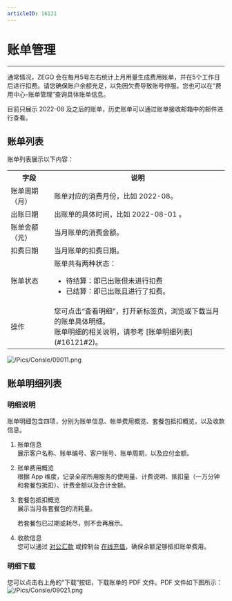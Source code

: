 ```yaml
---
articleID: 16121
---
```

# 账单管理

- - -

通常情况，ZEGO 会在每月5号左右统计上月用量生成费用账单，并在5个工作日后进行扣费。请您确保账户余额充足，以免因欠费导致账号停服。您也可以在“费用中心-账单管理”查询具体账单信息。

<div class="mk-hint">


目前只展示 2022-08 及之后的账单，历史账单可以通过账单接收邮箱中的邮件进行查看。

</div>

## 账单列表

账单列表展示以下内容：

<table>
  <colgroup>
    <col width="20%">
    <col width="80%">
  </colgroup>
<tbody><tr>
<th>字段</th>
<th>说明</th>
</tr>
<tr>
<td>账单周期（月）</td>
<td>账单对应的消费月份，比如 2022-08。</td>
</tr>
<tr>
<td>出账日期</td>
<td>出账单的具体时间，比如 2022-08-01 。&nbsp;</td>
</tr>
<tr>
<td>账单金额（元）</td>
<td>当月账单的消费金额。</td>
</tr>
<tr>
<td>扣费日期</td>
<td>当月账单的扣费日期。</td>
</tr>
<tr>
<td>账单状态</td>
<td>账单共有两种状态：<ul><li>待结算：即已出账但未进行扣费</li><li>已结算：即已出账且进行了扣费。</li><ul></ul></ul></td>
</tr>
<tr>
<td>操作</td>
<td>您可点击“查看明细”，打开新标签页，浏览或下载当月的账单具体明细。<br>账单明细的相关说明，请参考 [账单明细列表](#16121#2)。</td>
</tr>
</tbody></table>

![/Pics/Consle/09011.png](http://doc.oa.zego.im/Pics/Consle/09011.png)


## 账单明细列表

### 明细说明

账单明细包含四项，分别为账单信息、帐单费用概览、套餐包抵扣概览，以及收款信息。

1. 账单信息   
展示客户名称、账单编号、客户账号、账单周期，以及应付金额。

2. 账单费用概览    
根据 App 维度，记录全部所用服务的使用量、计费说明、抵扣量（一万分钟和套餐包抵扣）、计费金额以及合计金额。

3. 套餐包抵扣概览   
展示当月各套餐包的消耗量。

    <div class="mk-warning">

    若套餐包已过期或耗尽，则不会再展示。
    </div>

4. 收款信息   
您可以通过 [对公汇款](#12158) 或控制台 [在线充值](14482)，确保余额足够抵扣账单费用。

### 明细下载

您可以点击右上角的“下载”按钮，下载账单的 PDF 文件。PDF 文件如下图所示：
![/Pics/Consle/09021.png](http://doc.oa.zego.im/Pics/Consle/09021.png)
